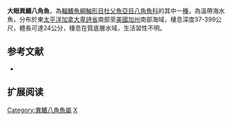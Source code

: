{{Speciesbox
| name = 大眼異鰭八角魚
| image = 
| image_width = 250px
| status = NE
| status_system = IUCN3.1
| ordo [[鮋形目|鮋形目]] Scorpaeniformes
| genus = Xeneretmus
| species = leiops
| authority = [[Gilbert|Gilbert]], 1915
| synonyms = 
}}

'''大眼異鰭八角魚'''，為[[輻鰭魚綱|輻鰭魚綱]][[鮋形目|鮋形目]][[杜父魚亞目|杜父魚亞目]][[八角魚科|八角魚科]]的其中一[[種|種]]，為溫帶海水魚，分布於東[[太平洋|太平洋]][[加拿大|加拿大]][[卑詩省|卑詩省]]南部至[[美國|美國]][[加州|加州]]南部海域，棲息深度37-399公尺，體長可達24公分，棲息在質底層水域，生活習性不明。
==参考文献==
*{{FishBase_species|genus=Xeneretmus|species=leiops|year=2014|month=5}}

== 扩展阅读 ==
{{refbegin}}
{{wikispecies-inline|Xeneretmus leiops|大眼異鰭八角魚}}
{{refend}}

{{Wikispecies|Xeneretmus leiops}}
{{Taxonbar|from=Q1835159}}

[[Category:異鰭八角魚屬|Category:異鰭八角魚屬]]
[[Category:1915年描述的魚類|X]]


{{魚類小作品}}